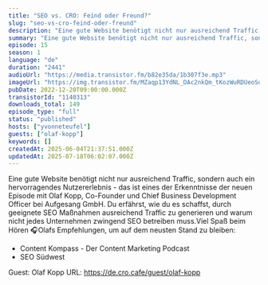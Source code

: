 ```yaml
---
title: "SEO vs. CRO: Feind oder Freund?"
slug: "seo-vs-cro-feind-oder-freund"
description: "Eine gute Website benötigt nicht nur ausreichend Traffic, sondern auch ein hervorragendes Nutzererlebnis - das ist eines der Erkenntnisse der neuen Episode mit Olaf Kopp, Co-Founder und Chief Business Development Officer bei Aufgesang GmbH. Du erfährst, wie du es schaffst, durch geeignete SEO Maßnahmen ausreichend Traffic zu generieren und warum nicht jedes Unternehmen zwingend SEO betreiben muss.Viel Spaß beim Hören 🎧Olafs Empfehlungen, um auf dem neusten Stand zu bleiben:\n- Content Kompass - Der Content Marketing Podcast\n- SEO Südwest\n\nGuest: Olaf Kopp\nURL: https://de.cro.cafe/guest/olaf-kopp"
summary: "Eine gute Website benötigt nicht nur ausreichend Traffic, sondern auch ein hervorragendes Nutzererlebnis - das ist eines der Erkenntnisse der neuen Episode mit Olaf Kopp. Du erfährst, wie du es schaffst, durch geeignete SEO Maßnahmen ausreichend Traffic zu generieren und warum nicht jedes Unternehmen zwingend SEO betreiben muss."
episode: 15
season: 1
language: "de"
duration: "2441"
audioUrl: "https://media.transistor.fm/b82e35da/1b307f3e.mp3"
imageUrl: "https://img.transistor.fm/MZaqp13YdNL_DAc2nkQm_tKozWuRDUeoSdywynomTRk/rs:fill:3000:3000:1/q:60/aHR0cHM6Ly9pbWct/dXBsb2FkLXByb2R1/Y3Rpb24udHJhbnNp/c3Rvci5mbS80ZDY2/M2ZjZDE5OWRmNjVh/NmU3YWU0N2M3ZmU3/ZDdhMy5wbmc.webp"
pubDate: 2022-12-20T09:00:00.000Z
transistorId: "1140313"
downloads_total: 149
episode_type: "full"
status: "published"
hosts: ["yvonneteufel"]
guests: ["olaf-kopp"]
keywords: []
createdAt: 2025-06-04T21:37:51.000Z
updatedAt: 2025-07-18T06:02:07.000Z
---
```


Eine gute Website benötigt nicht nur ausreichend Traffic, sondern auch ein hervorragendes Nutzererlebnis - das ist eines der Erkenntnisse der neuen Episode mit Olaf Kopp, Co-Founder und Chief Business Development Officer bei Aufgesang GmbH. Du erfährst, wie du es schaffst, durch geeignete SEO Maßnahmen ausreichend Traffic zu generieren und warum nicht jedes Unternehmen zwingend SEO betreiben muss.Viel Spaß beim Hören 🎧Olafs Empfehlungen, um auf dem neusten Stand zu bleiben:
- Content Kompass - Der Content Marketing Podcast
- SEO Südwest

Guest: Olaf Kopp
URL: https://de.cro.cafe/guest/olaf-kopp
